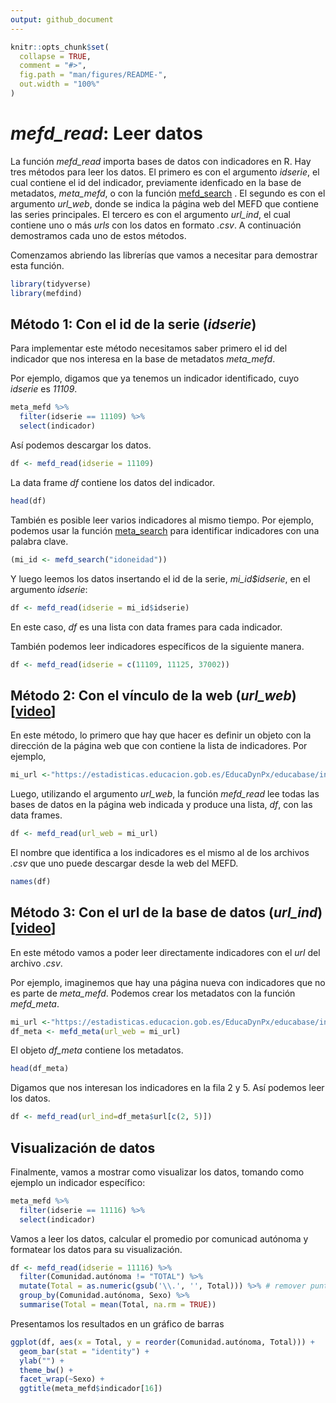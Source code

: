 ```yaml
---
output: github_document
---
```


```r
knitr::opts_chunk$set(
  collapse = TRUE,
  comment = "#>",
  fig.path = "man/figures/README-",
  out.width = "100%"
)
```

# *mefd_read*: Leer datos 

La función *mefd_read* importa bases de datos con indicadores en R. Hay tres métodos para leer los datos. El primero es con el argumento *idserie*, el cual contiene el id del indicador, previamente idenficado en la base de metadatos, *meta_mefd*, o con la función [mefd_search](search.md) . El segundo es con el argumento *url_web*, donde se indica la página web del MEFD que contiene las series principales. El tercero es con el argumento *url_ind*, el cual contiene uno o más *urls* con los datos en formato *.csv*. A continuación demostramos cada uno de estos métodos.    

Comenzamos abriendo las librerías que vamos a necesitar para demostrar esta función. 

```r
library(tidyverse)
library(mefdind)
```

## Método 1: Con el id de la serie (*idserie*) 
Para implementar este método necesitamos saber primero el id del indicador que nos interesa en la base de metadatos *meta_mefd*. 

Por ejemplo, digamos que ya tenemos un indicador identificado, cuyo *idserie* es *11109*.    

```r
meta_mefd %>% 
  filter(idserie == 11109) %>% 
  select(indicador)
```

Así podemos descargar los datos.

```r
df <- mefd_read(idserie = 11109)
```

La data frame *df* contiene los datos del indicador.

```r
head(df)
```

También es posible leer varios indicadores al mismo tiempo. Por ejemplo, podemos usar la función [meta_search](search.md) para identificar indicadores con una palabra clave.

```r
(mi_id <- mefd_search("idoneidad"))
```

Y luego leemos los datos insertando el id de la serie, *mi_id$idserie*, en el argumento *idserie*:

```r
df <- mefd_read(idserie = mi_id$idserie)
```

En este caso, *df* es una lista con data frames para cada indicador.  

También podemos leer indicadores específicos de la siguiente manera. 

```r
df <- mefd_read(idserie = c(11109, 11125, 37002))
```

## Método 2: Con el vínculo de la web (*url_web*) [[video](https://youtu.be/pdefiTIX7-I)]

En este método, lo primero que hay que hacer es definir un objeto con la dirección de la página web que con contiene la lista de indicadores. Por ejemplo,

```r
mi_url <-"https://estadisticas.educacion.gob.es/EducaDynPx/educabase/index.htm?type=pcaxis&path=/no-universitaria/centros/centrosyunid/series/unidades_esc&file=pcaxis&l=s0"
```

Luego, utilizando el argumento *url_web*, la función *mefd_read* lee todas las bases de datos en la página web indicada y produce una lista, *df*, con las data frames. 

```r
df <- mefd_read(url_web = mi_url)
```

El nombre que identifica a los indicadores es el mismo al de los archivos *.csv* que uno puede descargar desde la web del MEFD.  

```r
names(df)
```

## Método 3: Con el url de la base de datos (*url_ind*) [[video](https://youtu.be/_I0iiWYZrqc)]
En este método vamos a poder leer directamente indicadores con el *url* del archivo *.csv*. 

Por ejemplo, imaginemos que hay una página nueva con indicadores que no es parte de *meta_mefd*. Podemos crear los metadatos con la función *mefd_meta*.

```r
mi_url <-"https://estadisticas.educacion.gob.es/EducaDynPx/educabase/index.htm?type=pcaxis&path=/no-universitaria/alumnado/matriculado/series/gen-porcen-gen&file=pcaxis&l=s0"
df_meta <- mefd_meta(url_web = mi_url)
```

El objeto *df_meta* contiene los metadatos. 

```r
head(df_meta)
```

Digamos que nos interesan los indicadores en la fila 2 y 5. Así podemos leer los datos. 

```r
df <- mefd_read(url_ind=df_meta$url[c(2, 5)])
```

## Visualización de datos 
Finalmente, vamos a mostrar como visualizar los datos, tomando como ejemplo un indicador específico:

```r
meta_mefd %>% 
  filter(idserie == 11116) %>% 
  select(indicador)
```

Vamos a leer los datos, calcular el promedio por comunicad autónoma y formatear los datos para su visualización.  

```r
df <- mefd_read(idserie = 11116) %>%
  filter(Comunidad.autónoma != "TOTAL") %>%
  mutate(Total = as.numeric(gsub('\\.', '', Total))) %>% # remover puntos
  group_by(Comunidad.autónoma, Sexo) %>%
  summarise(Total = mean(Total, na.rm = TRUE))
```

Presentamos los resultados en un gráfico de barras

```r
ggplot(df, aes(x = Total, y = reorder(Comunidad.autónoma, Total))) +
  geom_bar(stat = "identity") +
  ylab("") +
  theme_bw() +
  facet_wrap(~Sexo) +
  ggtitle(meta_mefd$indicador[16])
```
